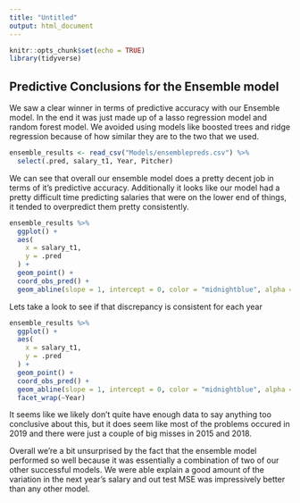 ```yaml
---
title: "Untitled"
output: html_document
---
```


```r
knitr::opts_chunk$set(echo = TRUE)
library(tidyverse)
```

## Predictive Conclusions for the Ensemble model

We saw a clear winner in terms of predictive accuracy with our Ensemble model. In the end it was just made up of a lasso regression model and random forest model. We avoided using models like boosted trees and ridge regression because of how similar they are to the two that we used.

```r
ensemble_results <- read_csv("Models/ensemblepreds.csv") %>%
  select(.pred, salary_t1, Year, Pitcher)
```

We can see that overall our ensemble model does a pretty decent job in terms of it's predictive accuracy. Additionally it looks like our model had a pretty difficult time predicting salaries that were on the lower end of things, it tended to overpredict them pretty consistently.

```r
ensemble_results %>%
  ggplot() +
  aes(
    x = salary_t1, 
    y = .pred
  ) +
  geom_point() + 
  coord_obs_pred() +
  geom_abline(slope = 1, intercept = 0, color = "midnightblue", alpha = 0.5, size = 2) 

```

Lets take a look to see if that discrepancy is consistent for each year

```r
ensemble_results %>%
  ggplot() +
  aes(
    x = salary_t1, 
    y = .pred
  ) +
  geom_point() + 
  coord_obs_pred() +
  geom_abline(slope = 1, intercept = 0, color = "midnightblue", alpha = 0.5, size = 2) +
  facet_wrap(~Year)
```

It seems like we likely don't quite have enough data to say anything too conclusive about this, but it does seem like most of the problems occured in 2019 and there were just a couple of big misses in 2015 and 2018.

Overall we're a bit unsurprised by the fact that the ensemble model performed so well because it was essentially a combination of two of our other successful models. We were able explain a good amount of the variation in the next year's salary and out test MSE was impressively better than any other model.



